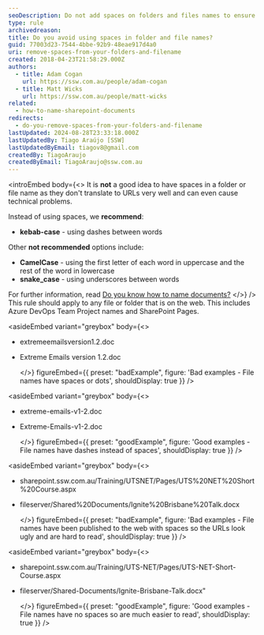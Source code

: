 ```yaml
---
seoDescription: Do not add spaces on folders and files names to ensure seamless URL translation and avoid technical issues. Use kebab-case with dashes between words for a more readable and URL-friendly naming convention.
type: rule
archivedreason:
title: Do you avoid using spaces in folder and file names?
guid: 77003d23-7544-4bbe-92b9-48eae917d4a0
uri: remove-spaces-from-your-folders-and-filename
created: 2018-04-23T21:58:29.000Z
authors:
  - title: Adam Cogan
    url: https://ssw.com.au/people/adam-cogan
  - title: Matt Wicks
    url: https://ssw.com.au/people/matt-wicks
related:
  - how-to-name-sharepoint-documents
redirects:
  - do-you-remove-spaces-from-your-folders-and-filename
lastUpdated: 2024-08-28T23:33:18.000Z
lastUpdatedBy: Tiago Araújo [SSW]
lastUpdatedByEmail: tiagov8@gmail.com
createdBy: TiagoAraujo
createdByEmail: TiagoAraujo@ssw.com.au
---
```


<introEmbed
  body={<>
It is **not** a good idea to have spaces in a folder or file name as they don't translate to URLs very well and can even cause technical problems.

Instead of using spaces, we **recommend**:

* **kebab-case** - using dashes between words

Other **not recommended** options include:

* **CamelCase** - using the first letter of each word in uppercase and the rest of the word in lowercase
* **snake_case** - using underscores between words

For further information, read [Do you know how to name documents?](/how-to-name-sharepoint-documents)
  </>}
/>
This rule should apply to any file or folder that is on the web. This includes Azure DevOps Team Project names and SharePoint Pages.

<asideEmbed
  variant="greybox"
  body={<>
    
* extremeemailsversion1.2.doc
* Extreme Emails version 1.2.doc

  </>}
  figureEmbed={{
    preset: "badExample",
    figure: 'Bad examples - File names have spaces or dots',
    shouldDisplay: true
  }}
/>

<asideEmbed
  variant="greybox"
  body={<>
    
* extreme-emails-v1-2.doc
* Extreme-Emails-v1-2.doc

  </>}
  figureEmbed={{
    preset: "goodExample",
    figure: 'Good examples - File names have dashes instead of spaces',
    shouldDisplay: true
  }}
/>

<asideEmbed
  variant="greybox"
  body={<>
    
* sharepoint&#46;ssw&#46;com&#46;au/Training/UTSNET/Pages/UTS%20NET%20Short%20Course&#46;aspx
* fileserver/Shared%20Documents/Ignite%20Brisbane%20Talk&#46;docx

  </>}
  figureEmbed={{
    preset: "badExample",
    figure: 'Bad examples - File names have been published to the web with spaces so the URLs look ugly and are hard to read',
    shouldDisplay: true
  }}
/>

<asideEmbed
  variant="greybox"
  body={<>
    
* sharepoint&#46;ssw&#46;com&#46;au/Training/UTS-NET/Pages/UTS-NET-Short-Course&#46;aspx
* fileserver/Shared-Documents/Ignite-Brisbane-Talk&#46;docx"

  </>}
  figureEmbed={{
    preset: "goodExample",
    figure: 'Good examples - File names have no spaces so are much easier to read',
    shouldDisplay: true
  }}
/>
